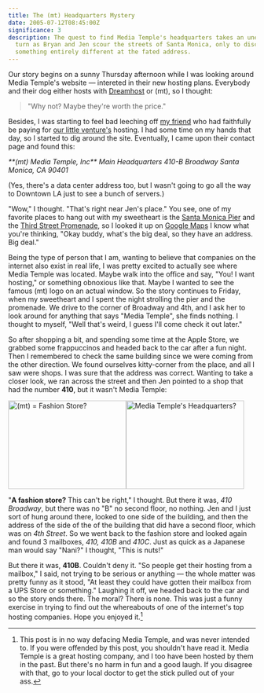 ```yaml
---
title: The (mt) Headquarters Mystery
date: 2005-07-12T08:45:00Z
significance: 3
description: The quest to find Media Temple's headquarters takes an unexpected
  turn as Bryan and Jen scour the streets of Santa Monica, only to discover
  something entirely different at the fated address.
---
```


Our story begins on a sunny Thursday afternoon while I was looking around Media Temple's website — intereted in their new hosting plans. Everybody and their dog either hosts with [Dreamhost][1] or (mt), so I thought:

> "Why not? Maybe they're worth the price."

Besides, I was starting to feel bad leeching off [my friend][2] who had faithfully be paying for [our little venture's][3] hosting. I had some time on my hands that day, so I started to dig around the site. Eventually, I came upon their contact page and found this:

<address>**(mt) Media Temple, Inc** Main Headquarters 410-B Broadway Santa Monica, CA 90401</address>

(Yes, there's a data center address too, but I wasn't going to go all the way to Downtown LA just to see a bunch of servers.)

"Wow," I thought. "That's right near Jen's place." You see, one of my favorite places to hang out with my sweetheart is the [Santa Monica Pier][4] and the [Third Street Promenade][5], so I looked it up on [Google Maps][6] I know what you're thinking, "Okay buddy, what's the big deal, so they have an address. Big deal."

Being the type of person that I am, wanting to believe that companies on the internet also exist in real life, I was pretty excited to actually see where Media Temple was located. Maybe walk into the office and say, "You! I want hosting," or something obnoxious like that. Maybe I wanted to see the famous (mt) logo on an actual window. So the story continues to Friday, when my sweetheart and I spent the night strolling the pier and the promenade. We drive to the corner of Broadway and 4th, and I ask her to look around for anything that says "Media Temple", she finds nothing. I thought to myself, "Well that's weird, I guess I'll come check it out later."

So after shopping a bit, and spending some time at the Apple Store, we grabbed some frappuccinos and headed back to the car after a fun night. Then I remembered to check the same building since we were coming from the other direction. We found ourselves kitty-corner from the place, and all I saw were shops. I was sure that the address was correct. Wanting to take a closer look, we ran across the street and then Jen pointed to a shop that had the number **410**, but it wasn't Media Temple:

[<img src="https://photos23.flickr.com/25505216_682628e4e2_m.jpg" width="240" height="180" alt="(mt) = Fashion Store?" class="posted" />][7][<img src="https://photos23.flickr.com/25505170_db70164c98_o.jpg" width="240" height="180" alt="Media Temple's Headquarters?" class="posted" />][8]

"**A fashion store?** This can't be right," I thought. But there it was, _410 Broadway_, but there was no "B" no second floor, no nothing. Jen and I just sort of hung around there, looked to one side of the building, and then the address of the side of the of the building that did have a second floor, which was on _4th Street_. So we went back to the fashion store and looked again and found 3 mailboxes, _410, 410B_ and _410C_. Just as quick as a Japanese man would say "Nani?" I thought, "This is nuts!"

But there it was, **410B**. Couldn't deny it. "So people get their hosting from a mailbox," I said, not trying to be serious or anything — the whole matter was pretty funny as it stood, "At least they could have gotten their mailbox from a UPS Store or something." Laughing it off, we headed back to the car and so the story ends there. The moral? There is none. This was just a funny exercise in trying to find out the whereabouts of one of the internet's top hosting companies. Hope you enjoyed it.[^1]

[^1]: This post is in no way defacing Media Temple, and was never intended to. If you were offended by this post, you shouldn't have read it. Media Temple is a great hosting company, and I too have been hosted by them in the past. But there's no harm in fun and a good laugh. If you disagree with that, go to your local doctor to get the stick pulled out of your ass.

[1]: http://www.dreamhost.com
[2]: http://alex.imaznation.com
[3]: http://www.directpixel.com
[4]: http://www.santamonicapier.org/
[5]: http://www.downtownsm.com/
[6]: http://maps.google.com/maps?q=410-B+Broadway,+Santa+Monica,+CA
[7]: http://www.flickr.com/photos/avalonstar/25505216/ 'Photo Sharing'
[8]: http://www.flickr.com/photos/avalonstar/25505170/ 'Photo Sharing'
